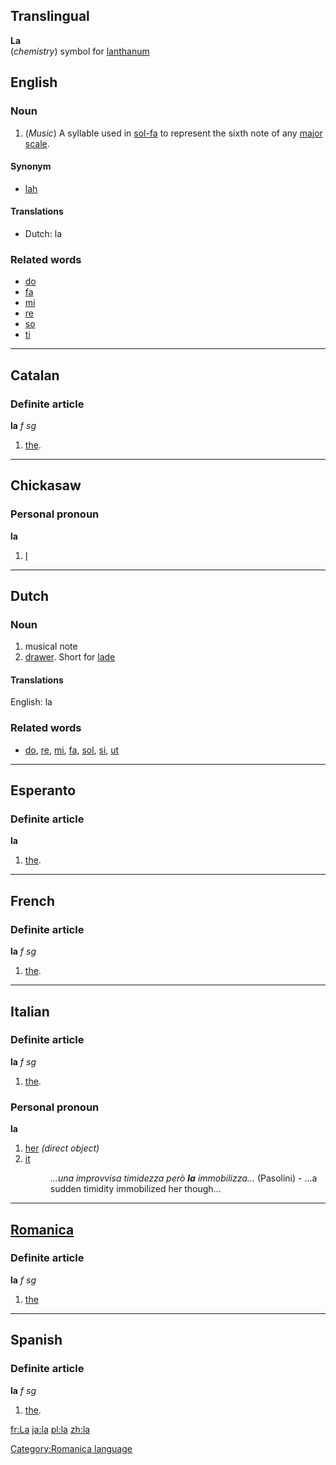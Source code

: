 ==Translingual==
'''La'''<br>(''chemistry'') symbol for [[lanthanum]]

==English==
===Noun===

#(''Music'') A syllable used in [[sol-fa]] to represent the sixth note of any [[major scale]].

====Synonym====
*[[lah]]

====Translations====
*Dutch: la

===Related words===
*[[do]]
*[[fa]]
*[[mi]]
*[[re]]
*[[so]]
*[[ti]]

----

==Catalan==
===Definite article===
'''la''' ''f sg''

#[[the]].

----
==Chickasaw==
===Personal pronoun===
'''la'''
# [[I]]

----
==Dutch==
===Noun===

#musical note
#[[drawer]]. Short for [[lade]]

====Translations====
English: la

===Related words===
*[[do]], [[re]], [[mi]], [[fa]], [[sol]], [[si]], [[ut]]

----

==Esperanto==
===Definite article===
'''la'''

#[[the]].

----

==French==
===Definite article===
'''la''' ''f sg''

#[[the]].

----

==Italian==
===Definite article===
'''la''' ''f sg''

#[[the]].

===Personal pronoun===
'''la'''
# [[her]] ''(direct object)''
# [[it]] {{f}}
#: ''...una improvvisa timidezza però '''la''' immobilizza...'' (Pasolini) - ...a sudden timidity immobilized her though...

----

==[[Romanica]]==
[[Category:Romanica language]]
===Definite article===
'''la''' ''f'' ''sg''

#[[the]]

----

==Spanish==
===Definite article===
'''la''' ''f sg''

#[[the]].
[[fr:La]] [[ja:la]]
[[pl:la]] [[zh:la]]